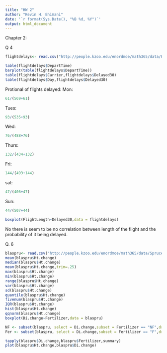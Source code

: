 ```yaml
---
title: "HW 2"
author: "Kevin H. Bhimani"
date: '`r format(Sys.Date(), "%B %d, %Y")`'
output: html_document
---
```



Chapter 2:

Q 4

```r
flightdelays<- read.csv("http://people.kzoo.edu/enordmoe/math365/data/FlightDelays.csv",header = TRUE)

table(flightdelays$DepartTime)
barplot(table(flightdelays$DepartTime))
table(flightdelays$Carrier,flightdelays$Delayed30)
table(flightdelays$Day,flightdelays$Delayed30)

```

Protional of flights delayed:
Mon:

```r
61/(569+61)

```
Tues:
```r
93/(535+93)
```

Wed:
```r
76/(488+76)

```

Thurs:
```r
132/(434+132)
```

Fri:
```r
144/(493+144)
```

sat:
```r
47/(406+47)
```

Sun:
```r
44/(507+44)
```
```r
boxplot(FlightLength~Delayed30,data = flightdelays)

```
  
No there is seem to be no correlation between length of the flight and the probability of it being delayed.

Q. 6

```r
blaspru<- read.csv("http://people.kzoo.edu/enordmoe/math365/data/Spruce.csv",header = TRUE)
mean(blaspru$Ht.change)
median(blaspru$Ht.change)
mean(blaspru$Ht.change,trim=.25)
max(blaspru$Ht.change)
min(blaspru$Ht.change)
range(blaspru$Ht.change)
var(blaspru$Ht.change)
sd(blaspru$Ht.change)
quantile(blaspru$Ht.change)
fivenum(blaspru$Ht.change)
IQR(blaspru$Ht.change)
hist(blaspru$Ht.change)
qqnorm(blaspru$Ht.change)
boxplot(Di.change~Fertilizer,data = blaspru)

NF <- subset(blaspru, select = Di.change,subset = Fertilizer == "NF",drop = T)
Fer <- subset(blaspru, select = Di.change,subset = Fertilizer == "F",drop = T)

tapply(blaspru$Di.change,blaspru$Fertilizer,summary)
plot(blaspru$Ht.change,blaspru$Di.change)
```

